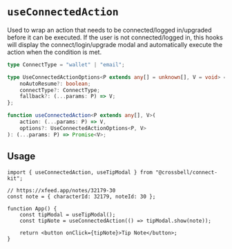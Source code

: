 # `useConnectedAction`

Used to wrap an action that needs to be connected/logged in/upgraded before it can be executed.
If the user is not connected/logged in, this hooks will display the connect/login/upgrade modal and
automatically execute the action when the condition is met.

```ts
type ConnectType = "wallet" | "email";

type UseConnectedActionOptions<P extends any[] = unknown[], V = void> = {
	noAutoResume?: boolean;
	connectType?: ConnectType;
	fallback?: (...params: P) => V;
};

function useConnectedAction<P extends any[], V>(
	action: (...params: P) => V,
	options?: UseConnectedActionOptions<P, V>
): (...params: P) => Promise<V>;
```

## Usage

```tsx
import { useConnectedAction, useTipModal } from "@crossbell/connect-kit";

// https://xfeed.app/notes/32179-30
const note = { characterId: 32179, noteId: 30 };

function App() {
	const tipModal = useTipModal();
	const tipNote = useConnectedAction(() => tipModal.show(note));

	return <button onClick={tipNote}>Tip Note</button>;
}
```
